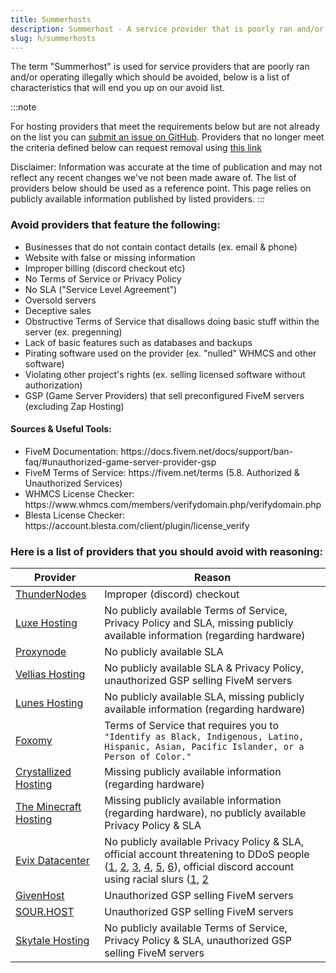 ```yaml
---
title: Summerhosts
description: Summerhost - A service provider that is poorly ran and/or operating illegally which should be avoided.
slug: h/summerhosts
---
```


The term "Summerhost" is used for service providers that are poorly ran and/or operating illegally which should be avoided, below is a list of characteristics that will end you up on our avoid list.

:::note

For hosting providers that meet the requirements below but are not already on the list you can [submit an issue on GitHub](https://link.setup.md/summerhost-addition). Providers that no longer meet the criteria defined below can request removal using [this link](https://link.setup.md/summerhost-removal)

Disclaimer: Information was accurate at the time of publication and may not reflect any recent changes we've not been made aware of. The list of providers below should be used as a reference point. This page relies on publicly available information published by listed providers.
:::

### Avoid providers that feature the following:
<ul class="pl-5 list-disc">
    <li>Businesses that do not contain contact details (ex. email & phone)</li>
    <li>Website with false or missing information</li>
    <li>Improper billing (discord checkout etc)</li>
    <li>No Terms of Service or Privacy Policy</li>
    <li>No SLA ("Service Level Agreement")</li>
    <li>Oversold servers</li>
    <li>Deceptive sales</li>
    <li>Obstructive Terms of Service that disallows doing basic stuff within the server (ex. pregenning)</li>
    <li>Lack of basic features such as databases and backups</li>
    <li>Pirating software used on the provider (ex. "nulled" WHMCS and other software)</li>
    <li>Violating other project's rights (ex. selling licensed software without authorization)</li>
    <li>GSP (Game Server Providers) that sell preconfigured FiveM servers (excluding Zap Hosting)</li>
</ul>

#### Sources & Useful Tools:
<ul class="pl-5 list-disc">
    <li>FiveM Documentation: https://docs.fivem.net/docs/support/ban-faq/#unauthorized-game-server-provider-gsp</li>
    <li>FiveM Terms of Service: https://fivem.net/terms (5.8. Authorized & Unauthorized Services)</li>
    <li>WHMCS License Checker: https://www.whmcs.com/members/verifydomain.php/verifydomain.php</li>
    <li>Blesta License Checker: https://account.blesta.com/client/plugin/license_verify</li>
</ul>

### Here is a list of providers that you should avoid with reasoning:

| Provider     | Reason                                              |
| ------------ | --------------------------------------------------- |
| [ThunderNodes](https://thundernodes.cloud) | Improper (discord) checkout |
| [Luxe Hosting](https://my.luxe-hosting.nl) | No publicly available Terms of Service, Privacy Policy and SLA, missing publicly available information (regarding hardware) |
| [Proxynode](https://proxynode.pro) | No publicly available SLA |
| [Vellias Hosting](https://velliashosting.online) | No publicly available SLA & Privacy Policy, unauthorized GSP selling FiveM servers |
| [Lunes Hosting](https://lunes.host) | No publicly available SLA, missing publicly available information (regarding hardware) |
| [Foxomy](https://foxomy.com) | Terms of Service that requires you to `"Identify as Black, Indigenous, Latino, Hispanic, Asian, Pacific Islander, or a Person of Color."` |
| [Crystallized Hosting](https://crystallized.host) | Missing publicly available information (regarding hardware) |
| [The Minecraft Hosting](https://theminecrafthosting.com) | Missing publicly available information (regarding hardware), no publicly available Privacy Policy & SLA |
| [Evix Datacenter](evix-datacenter.online) | No publicly available Privacy Policy & SLA, official account threatening to DDoS people ([1](https://media.discordapp.net/attachments/348681414260293635/1238240017495625728/Screenshot_2024-05-09_172116.png?ex=663e9061&is=663d3ee1&hm=4b82fb7bdafbfc94960923e23ba13bbdfa3b9d68358e155e90942d3c96c1ecec&=&format=webp&quality=lossless&width=917&height=662), [2](https://media.discordapp.net/attachments/348681414260293635/1238240017063743508/Screenshot_2024-05-09_172056.png?ex=663e9061&is=663d3ee1&hm=97495b21e40be96d8fe3eb6f62017db9fc2d3fd9ffb51750571f0b99a5e9ef60&=&format=webp&quality=lossless&width=472&height=153), [3](https://media.discordapp.net/attachments/348681414260293635/1238240017982296116/Screenshot_2024-05-09_172305.png?ex=663e9061&is=663d3ee1&hm=2b604ccecb505b7e2d0fc05b979bce46bba69936306aa941f4c5c03078718a54&=&format=webp&quality=lossless&width=717&height=662), [4](https://media.discordapp.net/attachments/348681414260293635/1238242711958458408/image.png?ex=663e92e3&is=663d4163&hm=0b83a7d72b67b5ddb3d56d8c912ad72f466b465f1ce5b34a41e800cb38662d47&=&format=webp&quality=lossless&width=466&height=661), [5](https://media.discordapp.net/attachments/348681414260293635/1238241262138560543/image.png?ex=663e918a&is=663d400a&hm=1e6a48dcaa9692cd0821ec29354a3ee640159a9fe2c8c4443287c195db756961&=&format=webp&quality=lossless&width=687&height=257), [6](https://media.discordapp.net/attachments/348681414260293635/1238240474633076746/image.png?ex=663e90ce&is=663d3f4e&hm=b30a1559ab06a8e6a09bac81c947a125cba7c26efee27a5e3c8717dedf04cdb4&=&format=webp&quality=lossless&width=650&height=437)), official discord account using racial slurs ([1](http://media.eternalsproperty.online/u/RcoPsa.png), [2](http://media.eternalsproperty.online/u/NHey4E.png) |
| [GivenHost](https://givenhost.com) | Unauthorized GSP selling FiveM servers |
| [SOUR.HOST](https://sour.host) | Unauthorized GSP selling FiveM servers |
| [Skytale Hosting](https://billing.skytalehosting.net) | No publicly available Terms of Service, Privacy Policy & SLA, unauthorized GSP selling FiveM servers |

